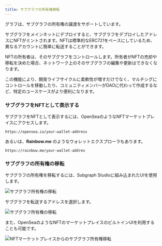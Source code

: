 ```yaml
---
title: サブグラフの所有権移転
---
```


グラフは、サブグラフの所有権の譲渡をサポートしています。

サブグラフをメインネットにデプロイすると、サブグラフをデプロイしたアドレスにNFTがミントされます。NFTは標準的なERC721をベースにしているため、異なるアカウントに簡単に転送することができます。

NFTの所有者は、そのサブグラフをコントロールします。所有者がNFTの売却や移転を決めた場合、ネットワーク上のそのサブグラフの編集や更新はできなくなります。

この機能により、開発ライフサイクルに柔軟性が増すだけでなく、マルチシグにコントロールを移動したり、コミュニティメンバーがDAOに代わって作成するなど、特定のユースケースがより便利になります。

### サブグラフをNFTとして表示する

サブグラフをNFTとして表示するには、OpenSeaのようなNFTマーケットプレイスにアクセスします。

```
https://opensea.io/your-wallet-address
```

あるいは、**Rainbow.me** のようなウォレットエクスプローラもあります。

```
https://rainbow.me/your-wallet-addres
```

### サブグラフの所有権の移転

サブグラフの所有権を移転するには、Subgraph Studioに組み込まれたUIを使用します。

![サブグラフ所有権の移転](/img/subgraph-ownership-transfer-1.png)

サブグラフを転送するアドレスを選択します。

![サブグラフ所有権の移転](/img/subgraph-ownership-transfer-2.png)

また、OpenSeaのようなNFTのマーケットプレイスのビルトインUIを利用することも可能です。

![NFTマーケットプレイスからのサブグラフ所有権移転](/img/subgraph-ownership-transfer-nft-marketplace.png)
